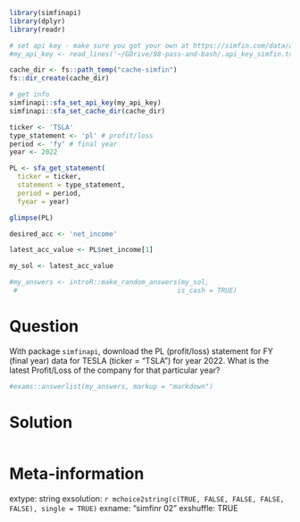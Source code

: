 ```r
library(simfinapi)
library(dplyr)
library(readr)

# set api key - make sure you got your own at https://simfin.com/data/access/api
#my_api_key <- read_lines('~/GDrive/98-pass-and-bash/.api_key_simfin.txt')

cache_dir <- fs::path_temp("cache-simfin")
fs::dir_create(cache_dir)

# get info
simfinapi::sfa_set_api_key(my_api_key)
simfinapi::sfa_set_cache_dir(cache_dir)

ticker <- 'TSLA'
type_statement <- 'pl' # profit/loss
period <- 'fy' # final year
year <- 2022

PL <- sfa_get_statement(
  ticker = ticker, 
  statement = type_statement,
  period = period,
  fyear = year)

glimpse(PL)

desired_acc <- 'net_income'

latest_acc_value <- PL$net_income[1]

my_sol <- latest_acc_value 
```

```r
#my_answers <- introR::make_random_answers(my_sol, 
 #                                        is_cash = TRUE)
```

Question
========

With package `simfinapi`, download the PL (profit/loss) statement for FY (final year) data for TESLA (ticker = "TSLA") for year 2022.  What is the latest Profit/Loss of the company for that particular year?

```r
#exams::answerlist(my_answers, markup = "markdown")
```

Solution
================

```r
```


Meta-information
================
extype: string
exsolution: `r mchoice2string(c(TRUE, FALSE, FALSE, FALSE, FALSE), single = TRUE)`
exname: "simfinr 02"
exshuffle: TRUE

